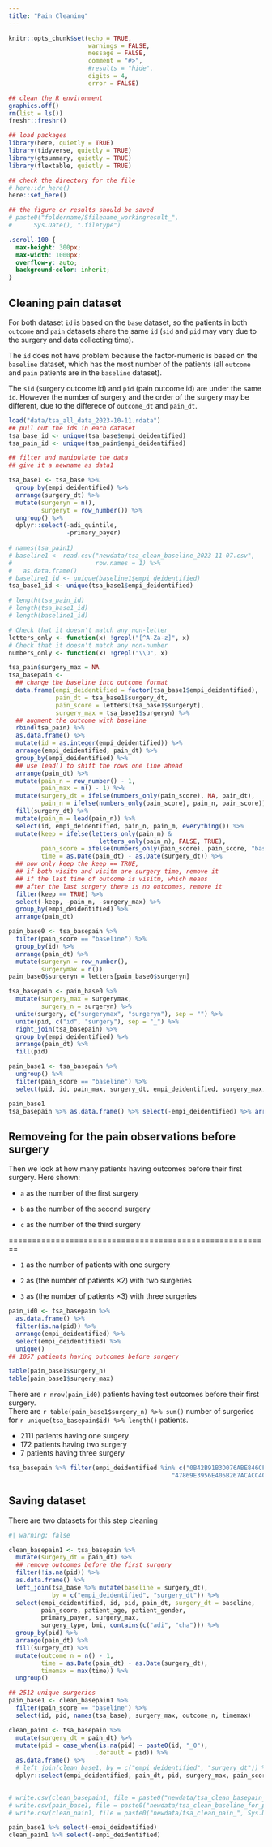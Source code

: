 ```yaml
---
title: "Pain Cleaning"
---
```


```r
knitr::opts_chunk$set(echo = TRUE,
                      warnings = FALSE,
                      message = FALSE,
                      comment = "#>",
                      #results = "hide",
                      digits = 4,
                      error = FALSE)

## clean the R environment
graphics.off()
rm(list = ls())
freshr::freshr()

## load packages
library(here, quietly = TRUE)
library(tidyverse, quietly = TRUE)
library(gtsummary, quietly = TRUE)
library(flextable, quietly = TRUE)

## check the directory for the file
# here::dr_here()
here::set_here()

## the figure or results should be saved 
# paste0("foldername/Sfilename_workingresult_", 
#      Sys.Date(), ".filetype")
```

```css
.scroll-100 {
  max-height: 300px;
  max-width: 1000px;
  overflow-y: auto;
  background-color: inherit;
}
```

## Cleaning pain dataset

For both dataset `id` is based on the `base` dataset, so the patients in both `outcome` and `pain` datasets share the same `id` (`sid` and `pid` may vary due to the surgery and data collecting time).

::: callout-important
The `id` does not have problem because the factor-numeric is based on the `baseline` dataset, which has the most number of the patients (all `outcome` and `pain` patients are in the `baseline` dataset).

The `sid` (surgery outcome id) and `pid` (pain outcome id) are under the same `id`. However the number of surgery and the order of the surgery may be different, due to the differece of `outcome_dt` and `pain_dt`.
:::

```r
load("data/tsa_all_data_2023-10-11.rdata")
## pull out the ids in each dataset
tsa_base_id <- unique(tsa_base$empi_deidentified)
tsa_pain_id <- unique(tsa_pain$empi_deidentified)

## filter and manipulate the data 
## give it a newname as data1

tsa_base1 <- tsa_base %>%
  group_by(empi_deidentified) %>%
  arrange(surgery_dt) %>%
  mutate(surgeryn = n(),
         surgeryt = row_number()) %>%
  ungroup() %>%
  dplyr::select(-adi_quintile,
                -primary_payer) 
  
# names(tsa_pain1)
# baseline1 <- read.csv("newdata/tsa_clean_baseline_2023-11-07.csv", 
#                       row.names = 1) %>%
#   as.data.frame()
# baseline1_id <- unique(baseline1$empi_deidentified)
tsa_base1_id <- unique(tsa_base1$empi_deidentified)

# length(tsa_pain_id)
# length(tsa_base1_id)
# length(baseline1_id)
```

```r
# Check that it doesn't match any non-letter
letters_only <- function(x) !grepl("[^A-Za-z]", x)
# Check that it doesn't match any non-number
numbers_only <- function(x) !grepl("\\D", x)

tsa_pain$surgery_max = NA
tsa_basepain <- 
  ## change the baseline into outcome format
  data.frame(empi_deidentified = factor(tsa_base1$empi_deidentified), 
             pain_dt = tsa_base1$surgery_dt,
             pain_score = letters[tsa_base1$surgeryt],
             surgery_max = tsa_base1$surgeryn) %>% 
  ## augment the outcome with baseline
  rbind(tsa_pain) %>%
  as.data.frame() %>%
  mutate(id = as.integer(empi_deidentified)) %>%
  arrange(empi_deidentified, pain_dt) %>% 
  group_by(empi_deidentified) %>%
  ## use lead() to shift the rows one line ahead
  arrange(pain_dt) %>%
  mutate(pain_n = row_number() - 1,
         pain_max = n() - 1) %>%
  mutate(surgery_dt = ifelse(numbers_only(pain_score), NA, pain_dt),
         pain_n = ifelse(numbers_only(pain_score), pain_n, pain_score)) %>%
  fill(surgery_dt) %>%
  mutate(pain_m = lead(pain_n)) %>%
  select(id, empi_deidentified, pain_n, pain_m, everything()) %>%
  mutate(keep = ifelse(letters_only(pain_m) & 
                         letters_only(pain_n), FALSE, TRUE),
         pain_score = ifelse(numbers_only(pain_score), pain_score, "baseline"),
         time = as.Date(pain_dt) - as.Date(surgery_dt)) %>%
  ## now only keep the keep == TRUE,
  ## if both visitn and visitm are surgery time, remove it
  ## if the last time of outcome is visitm, which means 
  ## after the last surgery there is no outcomes, remove it
  filter(keep == TRUE) %>%
  select(-keep, -pain_m, -surgery_max) %>%
  group_by(empi_deidentified) %>%
  arrange(pain_dt) 
```

```r
pain_base0 <- tsa_basepain %>%
  filter(pain_score == "baseline") %>%
  group_by(id) %>%
  arrange(pain_dt) %>%
  mutate(surgeryn = row_number(),
         surgerymax = n())
pain_base0$surgeryn = letters[pain_base0$surgeryn]

tsa_basepain <- pain_base0 %>% 
  mutate(surgery_max = surgerymax,
         surgery_n = surgeryn) %>%
  unite(surgery, c("surgerymax", "surgeryn"), sep = "") %>%
  unite(pid, c("id", "surgery"), sep = "_") %>%
  right_join(tsa_basepain) %>%
  group_by(empi_deidentified) %>%
  arrange(pain_dt) %>%
  fill(pid) 

pain_base1 <- tsa_basepain %>%
  ungroup() %>%
  filter(pain_score == "baseline") %>% 
  select(pid, id, pain_max, surgery_dt, empi_deidentified, surgery_max, surgery_n)

```

```r
pain_base1 
tsa_basepain %>% as.data.frame() %>% select(-empi_deidentified) %>% arrange(id, pain_dt)
```

## Removeing for the pain observations before surgery

Then we look at how many patients having outcomes before their first surgery. Here shown:

-   `a` as the number of the first surgery

-   `b` as the number of the second surgery

-   `c` as the number of the third surgery

========================================================

-   `1` as the number of patients with one surgery

-   `2` as (the number of patients $\times 2$) with two surgeries

-   `3` as (the number of patients $\times 3$) with three surgeries

```r
pain_id0 <- tsa_basepain %>%
  as.data.frame() %>%
  filter(is.na(pid)) %>%
  arrange(empi_deidentified) %>%
  select(empi_deidentified) %>%
  unique()
## 1057 patients having outcomes before surgery

table(pain_base1$surgery_n) 
table(pain_base1$surgery_max)
```

There are `r nrow(pain_id0)` patients having test outcomes before their first surgery.\
There are `r table(pain_base1$surgery_n) %>% sum()` number of surgeries for `r unique(tsa_basepain$id) %>% length()` patients.

-   2111 patients having one surgery
-   172 patients having two surgery
-   7 patients having three surgery

```r
tsa_basepain %>% filter(empi_deidentified %in% c("0B42B91B3D076ABE846CF23F69B796EAE10B3166", 
                                             "47869E3956E405B267ACACC40B9982EB38A55ACA"))
```

## Saving dataset

There are two datasets for this step cleaning

```r
#| warning: false

clean_basepain1 <- tsa_basepain %>%
  mutate(surgery_dt = pain_dt) %>%
  ## remove outcomes before the first surgery
  filter(!is.na(pid)) %>%
  as.data.frame() %>%
  left_join(tsa_base %>% mutate(baseline = surgery_dt),
            by = c("empi_deidentified", "surgery_dt")) %>%
  select(empi_deidentified, id, pid, pain_dt, surgery_dt = baseline,
         pain_score, patient_age, patient_gender, 
         primary_payer, surgery_max,
         surgery_type, bmi, contains(c("adi", "cha"))) %>% 
  group_by(pid) %>%
  arrange(pain_dt) %>%
  fill(surgery_dt) %>%
  mutate(outcome_n = n() - 1,
         time = as.Date(pain_dt) - as.Date(surgery_dt),
         timemax = max(time)) %>% 
  ungroup()

## 2512 unique surgeries
pain_base1 <- clean_basepain1 %>%
  filter(pain_score == "baseline") %>%
  select(id, pid, names(tsa_base), surgery_max, outcome_n, timemax)

clean_pain1 <- tsa_basepain %>%
  mutate(surgery_dt = pain_dt) %>%
  mutate(pid = case_when(is.na(pid) ~ paste0(id, "_0"),
                        .default = pid)) %>%
  as.data.frame() %>%
  # left_join(clean_base1, by = c("empi_deidentified", "surgery_dt")) %>%
  dplyr::select(empi_deidentified, pain_dt, pid, surgery_max, pain_score, id)
  

# write.csv(clean_basepain1, file = paste0("newdata/tsa_clean_basepain_", Sys.Date(), ".csv"))
# write.csv(pain_base1, file = paste0("newdata/tsa_clean_baseline_for_pain", Sys.Date(), ".csv"))
# write.csv(clean_pain1, file = paste0("newdata/tsa_clean_pain_", Sys.Date(), ".csv"))
```

```r
pain_base1 %>% select(-empi_deidentified)
clean_pain1 %>% select(-empi_deidentified)
```
